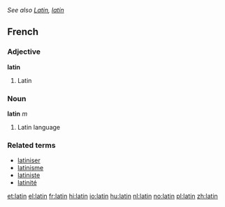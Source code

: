 ''See also [[Latin]], [[latín]]''
==French==

===Adjective===
'''latin'''
# Latin

===Noun===
'''latin''' ''m''
# Latin language

===Related terms===
*[[latiniser]]
*[[latinisme]]
*[[latiniste]]
*[[latinité]]

[[et:latin]]
[[el:latin]]
[[fr:latin]]
[[hi:latin]]
[[io:latin]]
[[hu:latin]]
[[nl:latin]]
[[no:latin]]
[[pl:latin]]
[[zh:latin]]